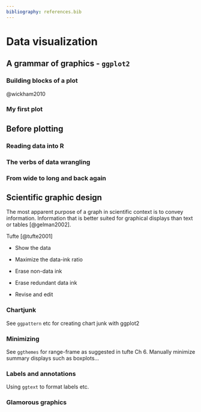 ```yaml
---
bibliography: references.bib
---
```


# Data visualization

## A grammar of graphics - `ggplot2`

### Building blocks of a plot

@wickham2010

### My first plot

## Before plotting

### Reading data into R

### The verbs of data wrangling

### From wide to long and back again

## Scientific graphic design

The most apparent purpose of a graph in scientific context is to convey information. Information that is better suited for graphical displays than text or tables [@gelman2002].

Tufte [@tufte2001]

-   Show the data

-   Maximize the data-ink ratio

-   Erase non-data ink

-   Erase redundant data ink

-   Revise and edit

### Chartjunk

See `ggpattern` etc for creating chart junk with ggplot2

### Minimizing

See `ggthemes` for range-frame as suggested in tufte Ch 6. Manually minimize summary displays such as boxplots...

### Labels and annotations

Using `ggtext` to format labels etc.

### Glamorous graphics
